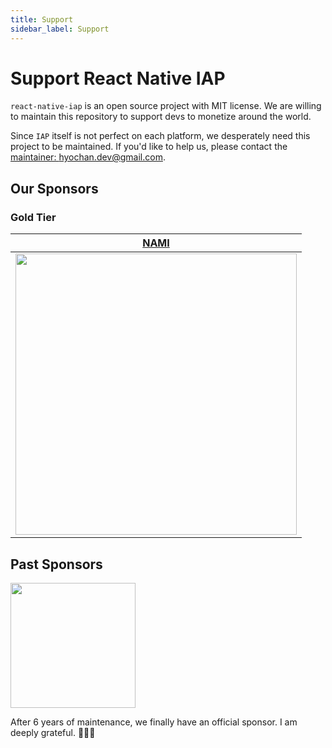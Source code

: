```yaml
---
title: Support
sidebar_label: Support
---
```



<AdFitTopFixed />

# Support React Native IAP

`react-native-iap` is an open source project with MIT license. We are willing to
maintain this repository to support devs to monetize around the world.

Since `IAP` itself is not perfect on each platform, we desperately need
this project to be maintained. If you'd like to help us, please contact the [maintainer: hyochan.dev@gmail.com](mailto:hyochan.dev@gmail.com).

## Our Sponsors

### Gold Tier

| [NAMI](https://namiml.com) |
|:--:|
| <a href="https://namiml.com"><img src="https://github.com/hyochan/react-native-iap/assets/27461460/89d71f61-bb73-400a-83bd-fe0f96eb726e" width="450"/></a> |


## Past  Sponsors

<a href="https://www.revenuecat.com"><img src="https://github.com/hyochan/react-native-iap/assets/27461460/1e387a47-afe0-4b85-ad78-1064ca6623fa" width="200"/></a>

After 6 years of maintenance, we finally have an official sponsor. I am deeply grateful. 🙇🏻‍♂️
